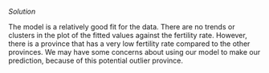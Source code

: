 
\color{blue}

*Solution* 

The model is a relatively good fit for the data. There are no trends or clusters in the plot of the fitted values against the fertility rate. However, there is a province that has a very low fertility rate compared to the other provinces. We may have some concerns about using our model to make our prediction, because of this potential outlier province.

\color{black}

